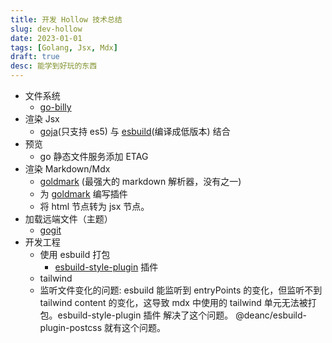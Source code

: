```yaml
---
title: 开发 Hollow 技术总结
slug: dev-hollow
date: 2023-01-01
tags: [Golang, Jsx, Mdx]
draft: true
desc: 能学到好玩的东西
---
```


- 文件系统
  - [go-billy](https://github.com/go-git/go-billy)
- 渲染 Jsx
  - [goja](https://github.com/dop251/goja)(只支持 es5) 与 [esbuild](https://github.com/evanw/esbuild)(编译成低版本) 结合
- 预览
  - go 静态文件服务添加 ETAG
- 渲染 Markdown/Mdx
  - [goldmark](https://github.com/yuin/goldmark) (最强大的 markdown 解析器，没有之一)
  - 为 [goldmark](https://github.com/yuin/goldmark) 编写插件
  - 将 html 节点转为 jsx 节点。
- 加载远端文件（主题）
  - [gogit](https://github.com/go-git/go-git)
- 开发工程
  - 使用 esbuild 打包
    - [esbuild-style-plugin](https://www.npmjs.com/package/esbuild-style-plugin) 插件
  - tailwind
  - 监听文件变化的问题: esbuild 能监听到 entryPoints 的变化，但监听不到 tailwind content 的变化，这导致 mdx 中使用的 tailwind 单元无法被打包。esbuild-style-plugin 插件 解决了这个问题。
  @deanc/esbuild-plugin-postcss 就有这个问题。
